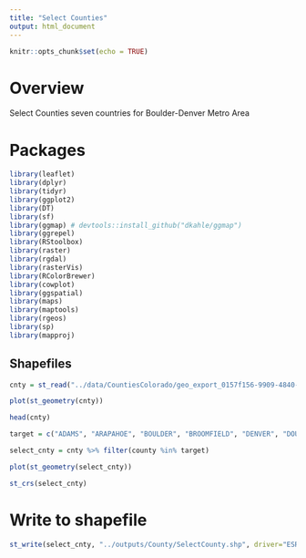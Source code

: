 ```yaml
---
title: "Select Counties"
output: html_document
---
```


```r
knitr::opts_chunk$set(echo = TRUE)
```

# Overview
Select Counties seven countries for Boulder-Denver Metro Area


# Packages
```r
library(leaflet)
library(dplyr)
library(tidyr)
library(ggplot2)
library(DT)
library(sf)
library(ggmap) # devtools::install_github("dkahle/ggmap")
library(ggrepel)
library(RStoolbox)
library(raster)
library(rgdal)
library(rasterVis)
library(RColorBrewer)
library(cowplot)
library(ggspatial)
library(maps)
library(maptools)
library(rgeos)
library(sp)
library(mapproj)
```

## Shapefiles
```r
cnty = st_read("../data/CountiesColorado/geo_export_0157f156-9909-4840-9dbd-5977cc5588c1.shp", "geo_export_0157f156-9909-4840-9dbd-5977cc5588c1") 
```

```r
plot(st_geometry(cnty))
```

```r
head(cnty)
```

```r
target = c("ADAMS", "ARAPAHOE", "BOULDER", "BROOMFIELD", "DENVER", "DOUGLAS", "JEFFERSON")
```

```r
select_cnty = cnty %>% filter(county %in% target)
```

```r
plot(st_geometry(select_cnty))
```
```r
st_crs(select_cnty)
```

# Write to shapefile
```r
st_write(select_cnty, "../outputs/County/SelectCounty.shp", driver="ESRI Shapefile") 
```